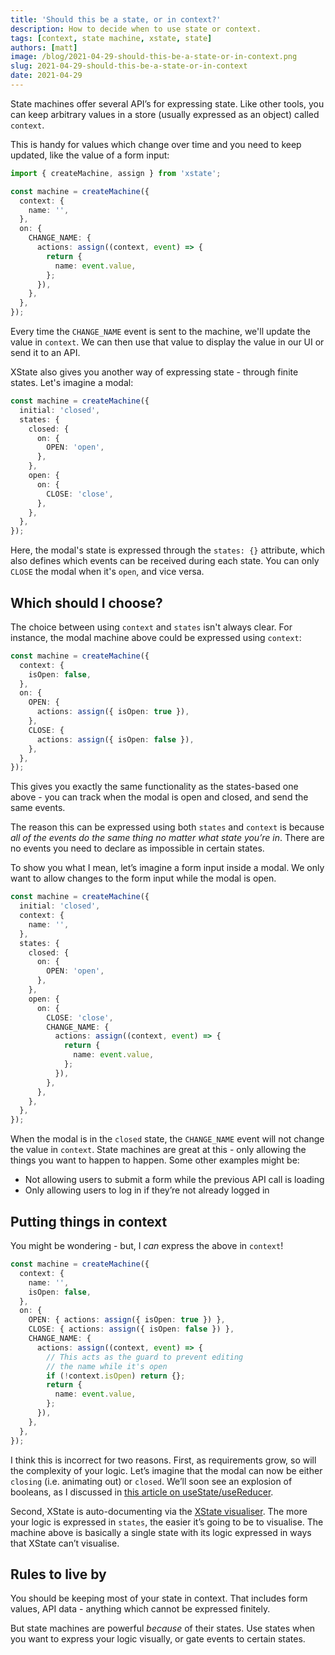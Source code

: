 ```yaml
---
title: 'Should this be a state, or in context?'
description: How to decide when to use state or context.
tags: [context, state machine, xstate, state]
authors: [matt]
image: /blog/2021-04-29-should-this-be-a-state-or-in-context.png
slug: 2021-04-29-should-this-be-a-state-or-in-context
date: 2021-04-29
---
```


State machines offer several API’s for expressing state. Like other tools, you can keep arbitrary values in a store (usually expressed as an object) called `context`.

<!--truncate-->

This is handy for values which change over time and you need to keep updated, like the value of a form input:

```ts
import { createMachine, assign } from 'xstate';

const machine = createMachine({
  context: {
    name: '',
  },
  on: {
    CHANGE_NAME: {
      actions: assign((context, event) => {
        return {
          name: event.value,
        };
      }),
    },
  },
});
```

Every time the `CHANGE_NAME` event is sent to the machine, we'll update the value in `context`. We can then use that value to display the value in our UI or send it to an API.

XState also gives you another way of expressing state - through finite states. Let's imagine a modal:

```ts
const machine = createMachine({
  initial: 'closed',
  states: {
    closed: {
      on: {
        OPEN: 'open',
      },
    },
    open: {
      on: {
        CLOSE: 'close',
      },
    },
  },
});
```

Here, the modal's state is expressed through the `states: {}` attribute, which also defines which events can be received during each state. You can only `CLOSE` the modal when it's `open`, and vice versa.

## Which should I choose?

The choice between using `context` and `states` isn't always clear. For instance, the modal machine above could be expressed using `context`:

```ts
const machine = createMachine({
  context: {
    isOpen: false,
  },
  on: {
    OPEN: {
      actions: assign({ isOpen: true }),
    },
    CLOSE: {
      actions: assign({ isOpen: false }),
    },
  },
});
```

This gives you exactly the same functionality as the states-based one above - you can track when the modal is open and closed, and send the same events.

The reason this can be expressed using both `states` and `context` is because _all of the events do the same thing no matter what state you’re in_. There are no events you need to declare as impossible in certain states.

To show you what I mean, let’s imagine a form input inside a modal. We only want to allow changes to the form input while the modal is open.

```ts
const machine = createMachine({
  initial: 'closed',
  context: {
    name: '',
  },
  states: {
    closed: {
      on: {
        OPEN: 'open',
      },
    },
    open: {
      on: {
        CLOSE: 'close',
        CHANGE_NAME: {
          actions: assign((context, event) => {
            return {
              name: event.value,
            };
          }),
        },
      },
    },
  },
});
```

When the modal is in the `closed` state, the `CHANGE_NAME` event will not change the value in `context`. State machines are great at this - only allowing the things you want to happen to happen. Some other examples might be:

- Not allowing users to submit a form while the previous API call is loading
- Only allowing users to log in if they’re not already logged in

## Putting things in context

You might be wondering - but, I _can_ express the above in `context`!

```ts
const machine = createMachine({
  context: {
    name: '',
    isOpen: false,
  },
  on: {
    OPEN: { actions: assign({ isOpen: true }) },
    CLOSE: { actions: assign({ isOpen: false }) },
    CHANGE_NAME: {
      actions: assign((context, event) => {
        // This acts as the guard to prevent editing
        // the name while it's open
        if (!context.isOpen) return {};
        return {
          name: event.value,
        };
      }),
    },
  },
});
```

I think this is incorrect for two reasons. First, as requirements grow, so will the complexity of your logic. Let’s imagine that the modal can now be either `closing` (i.e. animating out) or `closed`. We’ll soon see an explosion of booleans, as I discussed in [this article on useState/useReducer](https://dev.to/mpocock1/usestate-vs-usereducer-vs-xstate-part-1-modals-569e).

Second, XState is auto-documenting via the [XState visualiser](https://xstate.js.org/viz/). The more your logic is expressed in `states`, the easier it’s going to be to visualise. The machine above is basically a single state with its logic expressed in ways that XState can’t visualise.

## Rules to live by

You should be keeping most of your state in context. That includes form values, API data - anything which cannot be expressed finitely.

But state machines are powerful _because_ of their states. Use states when you want to express your logic visually, or gate events to certain states.
